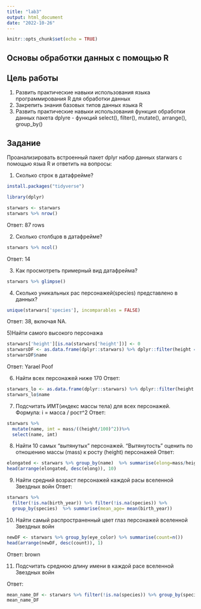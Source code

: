 ```yaml
---
title: "lab3"
output: html_document
date: "2022-10-26"
---
```


```r
knitr::opts_chunk$set(echo = TRUE)
```

## Основы обработки данных с помощью R

## Цель работы
1. Развить практические навыки использования языка программирования R для обработки данных
2. Закрепить знания базовых типов данных языка R
3. Развить практические навыки использования функция обработки данных пакета dplyre - функций select(), filter(), mutate(), arrange(), group_by()

## Задание
Проанализировать встроенный пакет dplyr набор данных starwars с помощью языа R и ответить на вопросы:

1) Сколько строк в датафрейме?

```r
install.packages("tidyverse")
```
```r
library(dplyr)
```

```r
starwars <- starwars
starwars %>% nrow()
```
Ответ: 87 rows

2) Cколько столбцов в датафрейме?
```r
starwars %>% ncol()
```
Ответ: 14

3) Как просмотреть примерный вид датафрейма?
```r
starwars %>% glimpse()
```

4) Сколько уникальных рас персонажей(species) представлено в данных?
```r
unique(starwars['species'], incomparables = FALSE)
```
Ответ: 38, включая NA.

5)Найти самого высокого персонажа
```r
starwars['height'][is.na(starwars['height'])] <- 0
starwarsDF <- as.data.frame(dplyr::starwars) %>% dplyr::filter(height == max(starwars['height']))
starwarsDF$name
```
Ответ: Yarael Poof

6) Найти всех персонажей ниже 170
Ответ:
```r
starwars_lo <- as.data.frame(dplyr::starwars) %>% dplyr::filter(height < 170)
starwars_lo$name
```

7) Подсчитать ИМТ(индекс массы тела) для всех персонажей. Формула: i = масса / рост^2
Ответ:
```r
starwars %>%
  mutate(name, imt = mass/((height/100)^2))%>%
  select(name, imt)
```

8) Найти 10 самых “вытянутых” персонажей. “Вытянутость” оценить по отношению массы (mass) к росту (height) персонажей
Ответ:
```r
elongated <- starwars %>% group_by(name)  %>% summarise(elong=mass/height)
head(arrange(elongated, desc(elong)), 10)
```

9) Найти средний возраст персонажей каждой расы вселенной Звездных войн
Ответ:
```r
starwars %>% 
  filter(!is.na(birth_year)) %>% filter(!is.na(species)) %>%
  group_by(species)  %>% summarise(mean_age= mean(birth_year))
```

10) Найти самый распространенный цвет глаз персонажей вселенной Звездных войн
```r
newDF <- starwars %>% group_by(eye_color) %>% summarise(count=n())
head(arrange(newDF, desc(count)), 1)
```
Ответ: brown

11) Подсчитать среднюю длину имени в каждой расе вселенной Звездных войн

Ответ:
```r
mean_name_DF <- starwars %>% filter(!is.na(species)) %>% group_by(species)  %>% summarise(mean_lenght=mean(nchar(name)))
mean_name_DF
```
